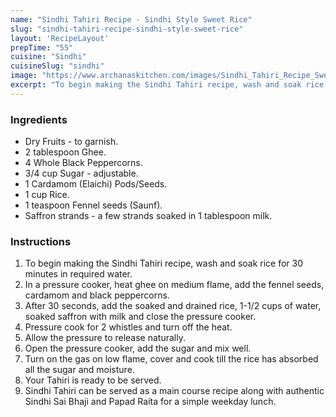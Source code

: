 ---
name: "Sindhi Tahiri Recipe - Sindhi Style Sweet Rice"
slug: "sindhi-tahiri-recipe-sindhi-style-sweet-rice"
layout: 'RecipeLayout'
prepTime: "55"
cuisine: "Sindhi"
cuisineSlug: "sindhi"
image: "https://www.archanaskitchen.com/images/Sindhi_Tahiri_Recipe_Sweet_Rice_With_Nuts_-2.jpg"
excerpt: "To begin making the Sindhi Tahiri recipe, wash and soak rice for 30 minutes in required water"
---

### Ingredients

- Dry Fruits - to garnish.
- 2 tablespoon Ghee.
- 4 Whole Black Peppercorns.
- 3/4 cup Sugar - adjustable.
- 1 Cardamom (Elaichi) Pods/Seeds.
- 1 cup Rice.
- 1 teaspoon Fennel seeds (Saunf).
- Saffron strands - a few strands soaked in 1 tablespoon milk.

### Instructions

1. To begin making the Sindhi Tahiri recipe, wash and soak rice for 30 minutes in required water.
1. In a pressure cooker, heat ghee on medium flame, add the fennel seeds, cardamom and black peppercorns.
1. After 30 seconds, add the soaked and drained rice, 1-1/2 cups of water, soaked saffron with milk and close the pressure cooker.
1. Pressure cook for 2 whistles and turn off the heat.
1. Allow the pressure to release naturally.
1. Open the pressure cooker, add the sugar and mix well.
1. Turn on the gas on low flame, cover and cook till the rice has absorbed all the sugar and moisture.
1. Your Tahiri is ready to be served.
1. Sindhi Tahiri can be served as a main course recipe along with authentic Sindhi Sai Bhaji and Papad Raita for a simple weekday lunch.

